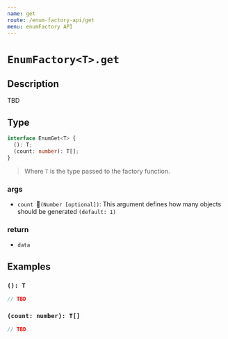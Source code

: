 ```yaml
---
name: get
route: /enum-factory-api/get
menu: enumFactory API
---
```



# `EnumFactory<T>.get`

## Description

TBD

## Type

```typescript
interface EnumGet<T> {
  (): T;
  (count: number): T[];
}
```

> Where `T` is the type passed to the factory function.

### args

- `count `<span>`(Number [optional])`</span>: This argument defines how many objects should be generated `(default: 1)`

### return

- `data`

## Examples

### `(): T`

```typescript
// TBD
```

### `(count: number): T[]`

```typescript
// TBD
```
